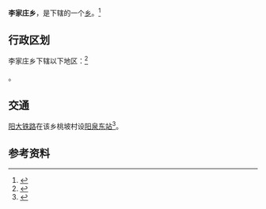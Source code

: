 {{中国乡级行政区|14/03/11/202/000}}
'''李家庄乡'''，是{{PRC admin/fullname|14/03/11/202/000|3}}下辖的一个[[乡级行政区|乡]]。<ref>{{PRC admin/ref sgc|{{PRC admin/parent|14/03/11/202/000}}}}</ref>

== 行政区划 ==
李家庄乡下辖以下地区：<ref>{{PRC admin/ref sgc|14/03/11/202/000}}</ref>

{{PRC admin/children|14/03/11/202/000}}。

== 交通 ==
[[阳大铁路|阳大铁路]]在该乡桃坡村设[[阳泉东站|阳泉东站]]<ref>{{cite web|url=http://sthjj.yq.gov.cn/zmhd/gszx/202004/t20200413_1001866.html|title=新建阳泉北至大寨铁路（阳泉北至河坡线路所段）项目变更环境影响评价公众参与第一次公示|publisher=阳泉市生态环境局|date=2020-04-13|accessdate=2020-07-18|quote=取消原有杨家庄站，改为阳泉东站，站址由阳泉市郊区杨家庄乡改为阳泉市郊区李家庄乡桃坡村|archive-date=2020-08-23|archive-url=https://web.archive.org/web/20200823052120/http://sthjj.yq.gov.cn/zmhd/gszx/202004/t20200413_1001866.html|dead-url=no}}</ref>。

== 参考资料 ==
{{reflist}}

{{行政区划小作品}}
{{PRC admin/navcat|14/03/11/202/000}}